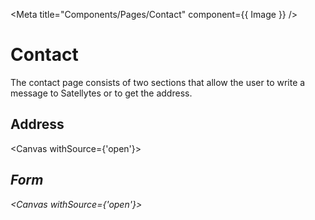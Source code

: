 
<Meta title="Components/Pages/Contact" component={{ Image }} />

# Contact
The contact page consists of two sections that allow the user to write a message to Satellytes or to get the address.

## Address
<Canvas withSource={'open'}>
  <Story name="Address">
    <Address/>
  </Story>
</Canvas>

## Form
<Canvas withSource={'open'}>
  <Story name="Form">
    <ContactForm/>
  </Story>
</Canvas>
